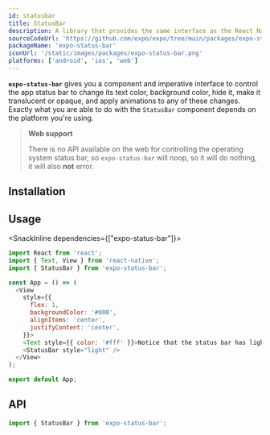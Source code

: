 ```yaml
---
id: statusbar
title: StatusBar
description: A library that provides the same interface as the React Native StatusBar API, but with slightly different defaults to work great in Expo environments.
sourceCodeUrl: 'https://github.com/expo/expo/tree/main/packages/expo-status-bar'
packageName: 'expo-status-bar'
iconUrl: '/static/images/packages/expo-status-bar.png'
platforms: ['android', 'ios', 'web']
---
```



**`expo-status-bar`** gives you a component and imperative interface to control the app status bar to change its text color, background color, hide it, make it translucent or opaque, and apply animations to any of these changes. Exactly what you are able to do with the `StatusBar` component depends on the platform you're using.

> **Web support**
>
> There is no API available on the web for controlling the operating system status bar, so `expo-status-bar` will noop, so it will do nothing, it will also **not** error.

## Installation

<APIInstallSection />

## Usage

<SnackInline dependencies={["expo-status-bar"]}>

```js
import React from 'react';
import { Text, View } from 'react-native';
import { StatusBar } from 'expo-status-bar';

const App = () => (
  <View
    style={{
      flex: 1,
      backgroundColor: '#000',
      alignItems: 'center',
      justifyContent: 'center',
    }}>
    <Text style={{ color: '#fff' }}>Notice that the status bar has light text!</Text>
    <StatusBar style="light" />
  </View>
);

export default App;
```

</SnackInline>

## API

```js
import { StatusBar } from 'expo-status-bar';
```

<APISection packageName="expo-status-bar" apiName="StatusBar" />
